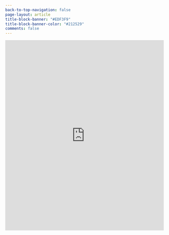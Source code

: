```yaml
---
back-to-top-navigation: false
page-layout: article
title-block-banner: "#EDF3F9"
title-block-banner-color: "#212529"
comments: false
---
```


<div class="responsive-iframe-container">
  <iframe src="https://docs.google.com/forms/d/e/1FAIpQLScVFIn4cR4vvL-aUHyZu5C4rJe2OF3OVHtaosY03GMHZzWJkw/viewform?embedded=true" frameborder="0" marginheight="0" marginwidth="0">Loading…</iframe>
</div>

<style>
.responsive-iframe-container {
  position: relative;
  width: 100%;
  height: 0;
  padding-bottom: 120%; 
  overflow: hidden;
  max-width: 840px;
  margin: 0 auto;
}

.responsive-iframe-container iframe {
  position: absolute;
  top: 0;
  left: 0;
  width: 100%;
  height: 100%;
  border: none;
}

/* Mobile-specific adjustments */
@media (max-width: 768px) {
  .responsive-iframe-container {
    padding-bottom: 140%; 
  }
}

@media (max-width: 480px) {
  .responsive-iframe-container {
    padding-bottom: 160%; 
  }
}
</style>

